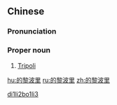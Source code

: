 ==Chinese==
{{zh-forms|gloss=-}}

===Pronunciation===
{{zh-pron
|m=Dīlíbōlǐ
|cat=pn
}}

===Proper noun===
{{zh-proper noun}}

# [[Tripoli]]

[[Category:zh:Capital cities|di1li2bo1li3]]

[[hu:的黎波里]]
[[ru:的黎波里]]
[[zh:的黎波里]]